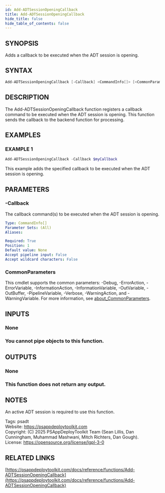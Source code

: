 ```yaml
---
id: Add-ADTSessionOpeningCallback
title: Add-ADTSessionOpeningCallback
hide_title: false
hide_table_of_contents: false
---
```


## SYNOPSIS

Adds a callback to be executed when the ADT session is opening.

## SYNTAX

```powershell
Add-ADTSessionOpeningCallback [-Callback] <CommandInfo[]> [<CommonParameters>]
```

## DESCRIPTION

The Add-ADTSessionOpeningCallback function registers a callback command to be executed when the ADT session is opening.
This function sends the callback to the backend function for processing.

## EXAMPLES

### EXAMPLE 1

```powershell
Add-ADTSessionOpeningCallback -Callback $myCallback
```

This example adds the specified callback to be executed when the ADT session is opening.

## PARAMETERS

### -Callback

The callback command(s) to be executed when the ADT session is opening.

```yaml
Type: CommandInfo[]
Parameter Sets: (All)
Aliases:

Required: True
Position: 1
Default value: None
Accept pipeline input: False
Accept wildcard characters: False
```

### CommonParameters

This cmdlet supports the common parameters: -Debug, -ErrorAction, -ErrorVariable, -InformationAction, -InformationVariable, -OutVariable, -OutBuffer, -PipelineVariable, -Verbose, -WarningAction, and -WarningVariable. For more information, see [about_CommonParameters](http://go.microsoft.com/fwlink/?LinkID=113216).

## INPUTS

### None

### You cannot pipe objects to this function.
## OUTPUTS

### None

### This function does not return any output.
## NOTES
An active ADT session is required to use this function.

Tags: psadt<br />
Website: https://psappdeploytoolkit.com<br />
Copyright: (C) 2025 PSAppDeployToolkit Team (Sean Lillis, Dan Cunningham, Muhammad Mashwani, Mitch Richters, Dan Gough).<br />
License: https://opensource.org/license/lgpl-3-0

## RELATED LINKS

[https://psappdeploytoolkit.com/docs/reference/functions/Add-ADTSessionOpeningCallback](https://psappdeploytoolkit.com/docs/reference/functions/Add-ADTSessionOpeningCallback)
